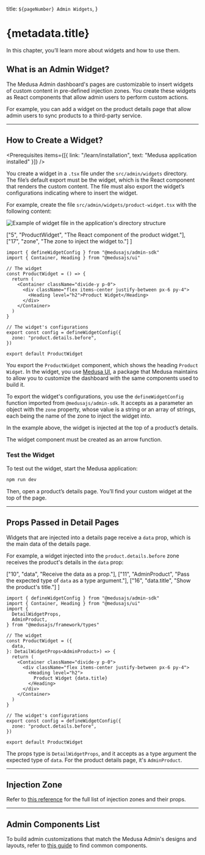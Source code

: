 
  title: `${pageNumber} Admin Widgets`,
}

# {metadata.title}

In this chapter, you’ll learn more about widgets and how to use them.

## What is an Admin Widget?

The Medusa Admin dashboard's pages are customizable to insert widgets of custom content in pre-defined injection zones. You create these widgets as React components that allow admin users to perform custom actions.

For example, you can add a widget on the product details page that allow admin users to sync products to a third-party service.

---

## How to Create a Widget?

<Prerequisites
  items={[{
    link: "/learn/installation",
    text: "Medusa application installed"
  }]}
/>

You create a widget in a `.tsx` file under the `src/admin/widgets` directory. The file’s default export must be the widget, which is the React component that renders the custom content. The file must also export the widget’s configurations indicating where to insert the widget.

For example, create the file `src/admin/widgets/product-widget.tsx` with the following content:

![Example of widget file in the application's directory structure](https://res.cloudinary.com/dza7lstvk/image/upload/v1732867137/Medusa%20Book/widget-dir-overview_dqsbct.jpg)

  ["5", "ProductWidget", "The React component of the product widget."], 
  ["17", "zone", "The zone to inject the widget to."]
]

```tsx title="src/admin/widgets/product-widget.tsx" highlights={widgetHighlights}
import { defineWidgetConfig } from "@medusajs/admin-sdk"
import { Container, Heading } from "@medusajs/ui"

// The widget
const ProductWidget = () => {
  return (
    <Container className="divide-y p-0">
      <div className="flex items-center justify-between px-6 py-4">
        <Heading level="h2">Product Widget</Heading>
      </div>
    </Container>
  )
}

// The widget's configurations
export const config = defineWidgetConfig({
  zone: "product.details.before",
})

export default ProductWidget
```

You export the `ProductWidget` component, which shows the heading `Product Widget`. In the widget, you use [Medusa UI](!ui!), a package that Medusa maintains to allow you to customize the dashboard with the same components used to build it.

To export the widget's configurations, you use the `defineWidgetConfig` function imported from `@medusajs/admin-sdk`. It accepts as a parameter an object with the `zone` property, whose value is a string or an array of strings, each being the name of the zone to inject the widget into.

In the example above, the widget is injected at the top of a product’s details.

<Note title="Important" type="warning">

The widget component must be created as an arrow function.

</Note>

### Test the Widget

To test out the widget, start the Medusa application:

```bash npm2yarn
npm run dev
```

Then, open a product’s details page. You’ll find your custom widget at the top of the page.

---

## Props Passed in Detail Pages

Widgets that are injected into a details page receive a `data` prop, which is the main data of the details page.

For example, a widget injected into the `product.details.before` zone receives the product's details in the `data` prop:

  ["10", "data", "Receive the data as a prop."],
  ["11", "AdminProduct", "Pass the expected type of `data` as a type argument."],
  ["16", "data.title", "Show the product's title."]
]

```tsx title="src/admin/widgets/product-widget.tsx" highlights={detailHighlights}
import { defineWidgetConfig } from "@medusajs/admin-sdk"
import { Container, Heading } from "@medusajs/ui"
import { 
  DetailWidgetProps, 
  AdminProduct,
} from "@medusajs/framework/types"

// The widget
const ProductWidget = ({ 
  data,
}: DetailWidgetProps<AdminProduct>) => {
  return (
    <Container className="divide-y p-0">
      <div className="flex items-center justify-between px-6 py-4">
        <Heading level="h2">
          Product Widget {data.title}
        </Heading>
      </div>
    </Container>
  )
}

// The widget's configurations
export const config = defineWidgetConfig({
  zone: "product.details.before",
})

export default ProductWidget
```

The props type is `DetailWidgetProps`, and it accepts as a type argument the expected type of `data`. For the product details page, it's `AdminProduct`.

---

## Injection Zone

Refer to [this reference](!resources!/admin-widget-injection-zones) for the full list of injection zones and their props.

---

## Admin Components List

To build admin customizations that match the Medusa Admin's designs and layouts, refer to [this guide](!resources!/admin-components) to find common components.
